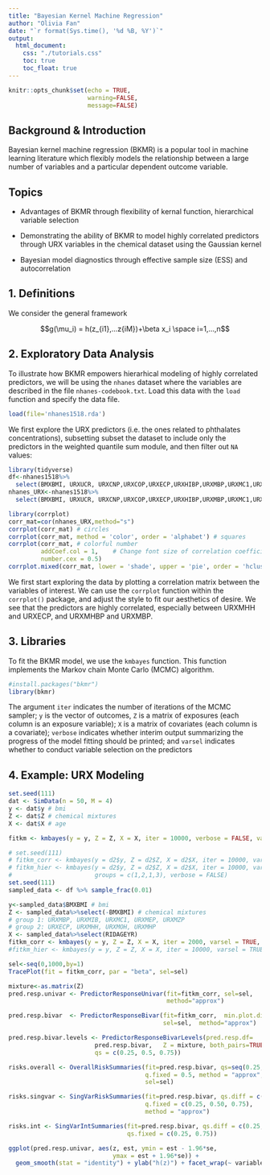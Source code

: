 ```yaml
---
title: "Bayesian Kernel Machine Regression"
author: "Olivia Fan"
date: "`r format(Sys.time(), '%d %B, %Y')`"
output:
  html_document:
    css: "./tutorials.css"
    toc: true
    toc_float: true
---
```


<!-- Setup -->

```r
knitr::opts_chunk$set(echo = TRUE,
                      warning=FALSE,
                      message=FALSE)
```

## Background & Introduction 

Bayesian kernel machine regression (BKMR) is a popular tool in machine learning literature which flexibly models the relationship between a large number of variables and a particular dependent outcome variable.

## Topics 

- Advantages of BKMR through flexibility of kernal function, hierarchical variable selection 

- Demonstrating the ability of BKMR to model highly correlated predictors through URX variables in the chemical dataset using the Gaussian kernel

- Bayesian model diagnostics through effective sample size (ESS) and autocorrelation

## 1. Definitions

We consider the general framework

$$g(\mu_i) = h(z_{i1},...z{iM})+\beta x_i \space i=1,...,n$$


## 2. Exploratory Data Analysis

To illustrate how BKMR empowers hierarhical modeling of highly correlated predictors, we will be using the ``nhanes`` dataset where the variables are described in the file `nhanes-codebook.txt`. Load this data with the `load` function and specify the data file. 

```r
load(file='nhanes1518.rda')
```

We first explore the URX predictors (i.e. the ones related to phthalates concentrations), subsetting subset the dataset to include only the predictors in the weighted quantile sum module, and then filter out `NA` values:

```r
library(tidyverse)
df<-nhanes1518%>%
  select(BMXBMI, URXUCR, URXCNP,URXCOP,URXECP,URXHIBP,URXMBP,URXMC1,URXMEP,URXMHBP,URXMHH,RIDAGEYR)%>%na.omit()
nhanes_URX<-nhanes1518%>%
  select(BMXBMI, URXUCR, URXCNP,URXCOP,URXECP,URXHIBP,URXMBP,URXMC1,URXMEP,URXMHBP,URXMHH)%>%na.omit()
```

```r
library(corrplot)
corr_mat=cor(nhanes_URX,method="s")
corrplot(corr_mat) # circles
corrplot(corr_mat, method = 'color', order = 'alphabet') # squares
corrplot(corr_mat, # colorful number
         addCoef.col = 1,    # Change font size of correlation coefficients
         number.cex = 0.5) 
corrplot.mixed(corr_mat, lower = 'shade', upper = 'pie', order = 'hclust')
```

We first start exploring the data by plotting a correlation matrix between the variables of interest. We can use the `corrplot` function within the `corrplot()` package, and adjust the style to fit our aesthetics of desire. We see that the predictors are highly correlated, especially between URXMHH and URXECP, and URXMHBP and URXMBP.  

## 3. Libraries

To fit the BKMR model, we use the `kmbayes` function. This function implements the Markov chain Monte Carlo (MCMC) algorithm. 

```r
#install.packages("bkmr")
library(bkmr)
```

The argument `iter` indicates the number of iterations of the MCMC sampler; `y` is the vector of outcomes, `Z` is a matrix of exposures (each column is an exposure variable); `X` is a matrix of covariates (each column is a covariate); `verbose` indicates whether interim output summarizing the progress of the model fitting should be printed; and `varsel` indicates whether to conduct variable selection on the predictors

## 4. Example: URX Modeling

```r
set.seed(111)
dat <- SimData(n = 50, M = 4)
y <- dat$y # bmi
Z <- dat$Z # chemical mixtures
X <- dat$X # age

fitkm <- kmbayes(y = y, Z = Z, X = X, iter = 10000, verbose = FALSE, varsel = TRUE)
```

```r
# set.seed(111)
# fitkm_corr <- kmbayes(y = d2$y, Z = d2$Z, X = d2$X, iter = 10000, varsel = TRUE, verbose = FALSE)
# fitkm_hier <- kmbayes(y = d2$y, Z = d2$Z, X = d2$X, iter = 10000, varsel = TRUE, 
#                       groups = c(1,2,1,3), verbose = FALSE)
set.seed(111)
sampled_data <- df %>% sample_frac(0.01)

y<-sampled_data$BMXBMI # bmi
Z <- sampled_data%>%select(-BMXBMI) # chemical mixtures
# group 1: URXMBP, URXMIB, URXMC1, URXMEP, URXMZP
# group 2: URXECP, URXMHH, URXMOH, URXMHP
X <- sampled_data%>%select(RIDAGEYR)
fitkm_corr <- kmbayes(y = y, Z = Z, X = X, iter = 2000, varsel = TRUE, verbose = FALSE)
#fitkm_hier <- kmbayes(y = y, Z = Z, X = X, iter = 10000, varsel = TRUE, groups = c(1,2,1,3), verbose = FALSE)
```


```r
sel<-seq(0,1000,by=1)
TracePlot(fit = fitkm_corr, par = "beta", sel=sel)
```

```r
mixture<-as.matrix(Z)
pred.resp.univar <- PredictorResponseUnivar(fit=fitkm_corr, sel=sel, 
                                            method="approx")

pred.resp.bivar  <- PredictorResponseBivar(fit=fitkm_corr,  min.plot.dist = 1, 
                                           sel=sel,  method="approx")

pred.resp.bivar.levels <- PredictorResponseBivarLevels(pred.resp.df= 
                        pred.resp.bivar,   Z = mixture, both_pairs=TRUE, 
                        qs = c(0.25, 0.5, 0.75))

risks.overall <- OverallRiskSummaries(fit=pred.resp.bivar, qs=seq(0.25, 0.75, by=0.05), 
                                      q.fixed = 0.5, method = "approx",
                                      sel=sel)

risks.singvar <- SingVarRiskSummaries(fit=pred.resp.bivar, qs.diff = c(0.25, 0.75),
                                      q.fixed = c(0.25, 0.50, 0.75), 
                                      method = "approx")

risks.int <- SingVarIntSummaries(fit=pred.resp.bivar, qs.diff = c(0.25, 0.75),
                                 qs.fixed = c(0.25, 0.75))
```

```r
ggplot(pred.resp.univar, aes(z, est, ymin = est - 1.96*se, 
                             ymax = est + 1.96*se)) + 
  geom_smooth(stat = "identity") + ylab("h(z)") + facet_wrap(~ variable) 
```
